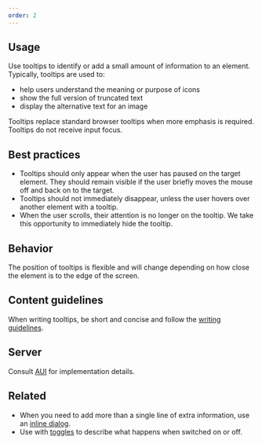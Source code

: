 ```yaml
---
order: 2
---
```


## Usage

Use tooltips to identify or add a small amount of information to an element. Typically, tooltips are used to:

- help users understand the meaning or purpose of icons
- show the full version of truncated text
- display the alternative text for an image

Tooltips replace standard browser tooltips when more emphasis is required. Tooltips do not receive input focus.

## Best practices

- Tooltips should only appear when the user has paused on the target element. They should remain visible if the user briefly moves the mouse off and back on to the target.
- Tooltips should not immediately disappear, unless the user hovers over another element with a tooltip.
- When the user scrolls, their attention is no longer on the tooltip. We take this opportunity to immediately hide the tooltip.

## Behavior

The position of tooltips is flexible and will change depending on how close the element is to the edge of the screen.

## Content guidelines

When writing tooltips, be short and concise and follow the [writing guidelines](/content/writing-style).

## Server

Consult [AUI](https://docs.atlassian.com/aui/latest/docs/tooltips.html) for implementation details.

## Related

- When you need to add more than a single line of extra information, use an [inline dialog](/components/inline-dialog).
- Use with [toggles](/components/toggle) to describe what happens when switched on or off.
